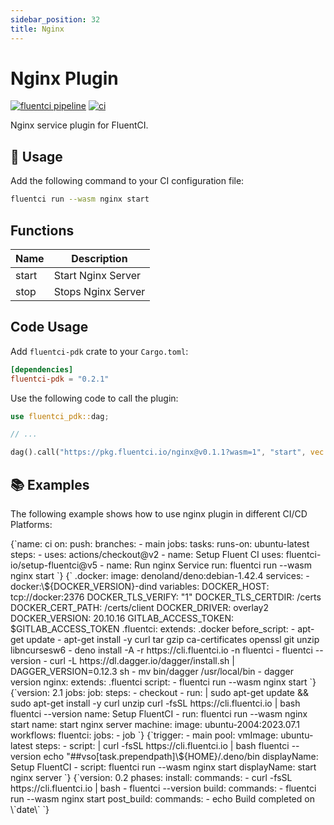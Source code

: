 ```yaml
---
sidebar_position: 32
title: Nginx
---
```


# Nginx Plugin

[![fluentci pipeline](https://shield.fluentci.io/x/nginx)](https://pkg.fluentci.io/nginx)
[![ci](https://github.com/fluentci-io/services/actions/workflows/nginx.yml/badge.svg)](https://github.com/fluentci-io/services/actions/workflows/nginx.yml)

Nginx service plugin for FluentCI.

## 🚀 Usage

Add the following command to your CI configuration file:

```bash
fluentci run --wasm nginx start
```

## Functions

| Name  | Description        |
| ----- | ------------------ |
| start | Start Nginx Server |
| stop  | Stops Nginx Server |

## Code Usage

Add `fluentci-pdk` crate to your `Cargo.toml`:

```toml
[dependencies]
fluentci-pdk = "0.2.1"
```

Use the following code to call the plugin:

```rust
use fluentci_pdk::dag;

// ...

dag().call("https://pkg.fluentci.io/nginx@v0.1.1?wasm=1", "start", vec![])?;
```

## 📚 Examples

The following example shows how to use nginx plugin in different CI/CD Platforms:


<Tabs>
  <TabItem value="gha" label="Github Actions">
    <CodeBlock language="yaml" title="ci.yml">
      {`name: ci
on:
  push:
    branches:
      - main
jobs:
  tasks:
    runs-on: ubuntu-latest
    steps:
      - uses: actions/checkout@v2
      - name: Setup Fluent CI
        uses: fluentci-io/setup-fluentci@v5
      - name: Run nginx Service
        run: fluentci run --wasm nginx start
`}
    </CodeBlock>
  </TabItem>
  <TabItem value="gitlab" label="GitLab CI">
    <CodeBlock language="yaml" title=".gitlab-ci.yml">
      {`
.docker:
  image: denoland/deno:debian-1.42.4
  services:
    - docker:\${DOCKER_VERSION}-dind
  variables:
    DOCKER_HOST: tcp://docker:2376
    DOCKER_TLS_VERIFY: "1"
    DOCKER_TLS_CERTDIR: /certs
    DOCKER_CERT_PATH: /certs/client
    DOCKER_DRIVER: overlay2
    DOCKER_VERSION: 20.10.16
    GITLAB_ACCESS_TOKEN: $GITLAB_ACCESS_TOKEN
.fluentci:
  extends: .docker
  before_script:
    - apt-get update
    - apt-get install -y curl tar gzip ca-certificates openssl git unzip libncursesw6
    - deno install -A -r https://cli.fluentci.io -n fluentci 
    - fluentci --version 
    - curl -L https://dl.dagger.io/dagger/install.sh | DAGGER_VERSION=0.12.3 sh 
    - mv bin/dagger /usr/local/bin 
    - dagger version
nginx:
  extends: .fluentci
  script: - fluentci run --wasm nginx start
`}

</CodeBlock>
</TabItem>
<TabItem value="circleci" label="Circle CI">
<CodeBlock language="yaml" title=".circleci/config.yml">
{`version: 2.1
jobs:
  job:
    steps:
      - checkout
      - run: |
          sudo apt-get update && sudo apt-get install -y curl unzip
          curl -fsSL https://cli.fluentci.io | bash
          fluentci --version
        name: Setup FluentCI
      - run: fluentci run --wasm nginx start
        name: start nginx server
    machine:
      image: ubuntu-2004:2023.07.1
workflows:
  fluentci:
    jobs:
      - job
`}
</CodeBlock>
</TabItem>
<TabItem value="azure" label="Azure Pipelines">
<CodeBlock language="yaml" title="azure-pipelines.yml">
{`trigger:
  - main
pool:
  vmImage: ubuntu-latest
steps:
  - script: |
      curl -fsSL https://cli.fluentci.io | bash
      fluentci --version
      echo "##vso[task.prependpath]\${HOME}/.deno/bin
    displayName: Setup FluentCI
  - script: fluentci run --wasm nginx start
    displayName: start nginx server
`}
</CodeBlock>
</TabItem>
<TabItem value="aws" label="AWS CodePipeline">
<CodeBlock language="yaml" title="buildspec.yml">
{`version: 0.2
phases:
  install:
    commands:
      - curl -fsSL https://cli.fluentci.io | bash
      - fluentci --version
  build:
    commands:
      - fluentci run --wasm nginx start
  post_build:
    commands:
      - echo Build completed on \`date\`
    `}
</CodeBlock>
</TabItem>
</Tabs>

